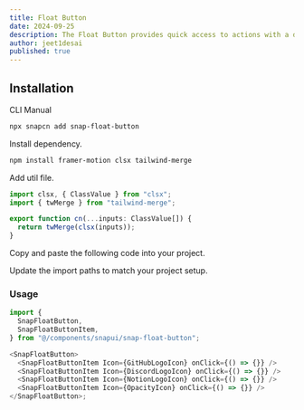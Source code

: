 ```yaml
---
title: Float Button
date: 2024-09-25
description: The Float Button provides quick access to actions with a dynamic expanding design.
author: jeet1desai
published: true
---
```


<ComponentPreview name="snap-float-button-demo" />

## Installation

<Tabs defaultValue="cli">

<TabsList>
  <TabsTrigger value="cli">CLI</TabsTrigger>
  <TabsTrigger value="manual">Manual</TabsTrigger>
</TabsList>

<TabsContent value="cli">

```bash
npx snapcn add snap-float-button
```

</TabsContent>

<TabsContent value="manual">

<Steps>

<Step>Install dependency.</Step>

```bash
npm install framer-motion clsx tailwind-merge
```

<Step>Add util file.</Step>

```typescript
import clsx, { ClassValue } from "clsx";
import { twMerge } from "tailwind-merge";

export function cn(...inputs: ClassValue[]) {
  return twMerge(clsx(inputs));
}
```

<Step>Copy and paste the following code into your project.</Step>

<ComponentSource name="snap-float-button" />

<Step>Update the import paths to match your project setup.</Step>

</Steps>

</TabsContent>

</Tabs>

### Usage

```javascript
import {
  SnapFloatButton,
  SnapFloatButtonItem,
} from "@/components/snapui/snap-float-button";

<SnapFloatButton>
  <SnapFloatButtonItem Icon={GitHubLogoIcon} onClick={() => {}} />
  <SnapFloatButtonItem Icon={DiscordLogoIcon} onClick={() => {}} />
  <SnapFloatButtonItem Icon={NotionLogoIcon} onClick={() => {}} />
  <SnapFloatButtonItem Icon={OpacityIcon} onClick={() => {}} />
</SnapFloatButton>;
```
